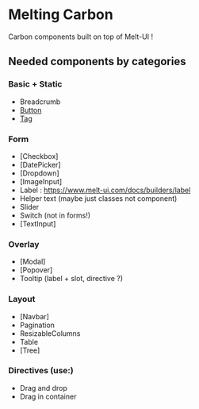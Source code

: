 
<Meta title="Overview" />

# Melting Carbon

Carbon components built on top of Melt-UI !

## Needed components by categories

### Basic + Static

- Breadcrumb
- [Button](?path=/story/basic-button--control)
- [Tag](?path=/story/basic-tag--story)

### Form

- [Checkbox]
- [DatePicker]
- [Dropdown]
- [ImageInput]
- Label : https://www.melt-ui.com/docs/builders/label
- Helper text (maybe just classes not component)
- Slider
- Switch (not in forms!)
- [TextInput]

### Overlay

- [Modal]
- [Popover]
- Tooltip (label + slot, directive ?)

### Layout

- [Navbar]
- Pagination
- ResizableColumns
- Table
- [Tree]

### Directives (use:)

- Drag and drop
- Drag in container
